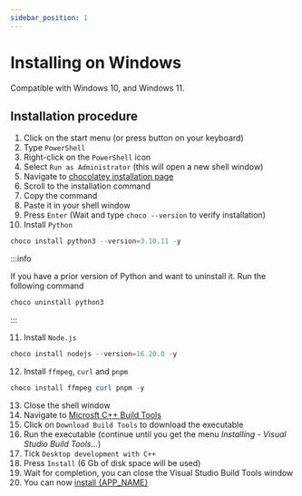 ```yaml
---
sidebar_position: 1
---
```



# Installing on Windows

Compatible with Windows 10, and Windows 11.

## Installation procedure

1. Click on the start menu (or press <WinKey/> button on your keyboard)
2. Type `PowerShell`
3. Right-click on the `PowerShell` icon
4. Select `Run as Administrator` (this will open a new shell window)
5. Navigate to [chocolatey installation page](https://chocolatey.org/install)
6. Scroll to the installation command
7. Copy the command
8. Paste it in your shell window
9. Press `Enter` (Wait and type `choco --version` to verify installation)
10. Install `Python`

```powershell
choco install python3 --version=3.10.11 -y
```

:::info

If you have a prior version of Python and want to uninstall it. Run the
following command

```powershell
choco uninstall python3
```

:::

11. Install `Node.js`

```powershell
choco install nodejs --version=16.20.0 -y
```

12. Install `ffmpeg`, `curl` and `pnpm`

```powershell
choco install ffmpeg curl pnpm -y
```

13. Close the shell window
14. Navigate to [Microsft C++ Build
    Tools](https://visualstudio.microsoft.com/visual-cpp-build-tools/)
15. Click on `Download Build Tools` to download the executable
16. Run the executable (continue until you get the menu _Installing - Visual
    Studio Build Tools..._)
17. Tick `Desktop development with C++`
18. Press `Install` (6 Gb of disk space will be used)
19. Wait for completion, you can close the Visual Studio Build Tools window
20. You can now [install {APP_NAME}](../install.mdx)

